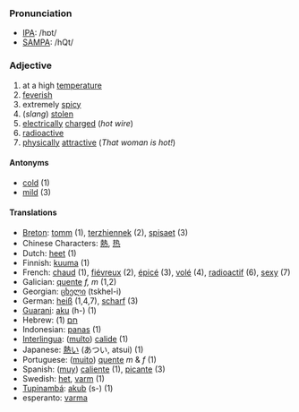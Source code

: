 ===Pronunciation===
*[[w:IPA|IPA]]: /hɒt/
*[[w:SAMPA|SAMPA]]: /hQt/

===Adjective===
#at a high [[temperature]]
#[[feverish]]
#extremely [[spicy]]
#(''slang'') [[stolen]]
#[[electrical]]ly [[charge]]d (''hot wire'')
#[[radioactive]]
#[[physical]]ly [[attractive]] (''That woman is hot!'')

====Antonyms====
*[[cold]] (1)
*[[mild]] (3)

====Translations====
*[[Breton]]: [[tomm]] (1), [[terzhiennek]] (2), [[spisaet]] (3)
*Chinese Characters: [[熱]], [[热]]
*Dutch: [[heet]] (1)
*Finnish: [[kuuma]] (1)
*French: [[chaud]] (1), [[fiévreux]] (2), [[épicé]] (3), [[volé]] (4), [[radioactif]] (6), [[sexy]] (7)
*Galician: [[quente]] ''f, m'' (1,2)
*Georgian: [[ცხელი]] (tskhel-i)
*German: [[heiß]] (1,4,7), [[scharf]] (3)
*[[Guarani]]: [[aku]] (h-) (1)
*Hebrew: [[חם]] (1)
*Indonesian: [[panas]] (1)
*[[Interlingua]]: ([[multo]]) [[calide]] (1)
*Japanese: [[熱い]] (あつい, atsui) (1)
*Portuguese: ([[muito]]) [[quente]] ''m'' & ''f'' (1)
*Spanish: ([[muy]]) [[caliente]] (1), [[picante]] (3)
*Swedish: [[het]], [[varm]] (1)
*[[Tupinambá]]: [[akub]] (s-) (1)
*esperanto: [[varma]]